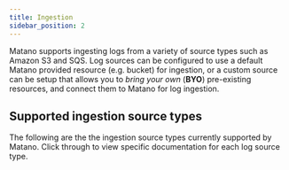 ```yaml
---
title: Ingestion
sidebar_position: 2
---
```



Matano supports ingesting logs from a variety of source types such as Amazon S3 and SQS. Log sources can be configured to use a default Matano provided resource (e.g. bucket) for ingestion, or a custom source can be setup that allows you to *bring your own* (**BYO**) pre-existing resources, and connect them to Matano for log ingestion.

## Supported ingestion source types

The following are the the ingestion source types currently supported by Matano.  Click through to view specific documentation for each log source type.

<DocCardList />


